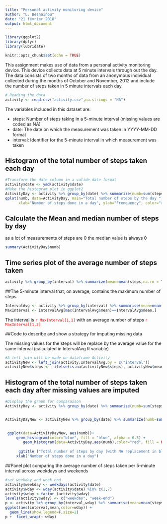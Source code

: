 ```yaml
---
title: "Personal activity monitoring device"
author: "L. Besnainou"
date: "21 février 2018"
output: html_document
---
```


```r
library(ggplot2)
library(dplyr)
library(lubridate)

knitr::opts_chunk$set(echo = TRUE)
```

This assignment makes use of data from a personal activity monitoring device. This device collects data at 5 minute intervals through out the day. The data consists of two months of data from an anonymous individual collected during the months of October and November, 2012 and include the number of steps taken in 5 minute intervals each day.

```r
# Reading the data
activity <- read.csv("activity.csv",na.strings = "NA")
```


The variables included in this dataset are:

* steps: Number of steps taking in a 5-minute interval (missing values are coded as NA)
* date: The date on which the measurement was taken in YYYY-MM-DD format
* interval: Identifier for the 5-minute interval in which measurement was taken

## Histogram of the total number of steps taken each day

```r
#Transform the date column in a valide date format
activity$date <- ymd(activity$date)
#Make the histogram plot in ggplot2
ActivityDay <- activity %>% group_by(date) %>% summarize(numb=sum(steps,na.rm = TRUE))
qplot(numb, data=ActivityDay, main="Total number of steps by the day ", 
      xlab="Number of steps done in a day", ylab="Frenquency", color="red", fill="red")+ theme(legend.position="none")

```

## Calculate the Mean and median number of steps by day
as a lot of measurements of steps are 0 the median value is always 0
```r
summary(ActivityDay$numb)
```


## Time series plot of the average number of steps taken
```r
activity %>% group_by(interval) %>% summarize(mean=mean(steps,na.rm = T)) %>% ggplot(aes(interval, mean)) + geom_line(colour = "red") + ggtitle ("Average number of steps taken")

```

##The 5-minute interval that, on average, contains the maximum number of steps

```r
IntervalAvg <- activity %>% group_by(interval) %>% summarise(mean=mean(steps,na.rm = T))
MaxInterval <- IntervalAvg[max(IntervalAvg$mean)==IntervalAvg$mean,]
```
The interval is <span style="color:red">`r MaxInterval[1,1]`</span> with an average number of steps <span style="color:red">`r MaxInterval[1,2]`</span>

##Code to describe and show a strategy for imputing missing data

The missing values for the steps will be replace by the average value  for the same interval (calculated in IntervalAvg R variable)
```r
#A left join will be made on dataframe Activity
activityNew <- left_join(activity,IntervalAvg,by = c("interval"))
activityNew$steps <-  ifelse(is.na(activityNew$steps), activityNew$mean, activityNew$steps)

```


## Histogram of the total number of steps taken each day after missing values are imputed

```r
#Display the graph for comparaison
ActivityDay <- activity %>% group_by(date) %>% summarize(numb=sum(steps,na.rm = TRUE))


ActivityDayNew <- activityNew %>% group_by(date) %>% summarize(numb=sum(steps,na.rm = TRUE))

 
 ggplot(data=ActivityDayNew, aes(numb))+
     geom_histogram(color="blue", fill = "blue", alpha = 0.5) +
        geom_histogram(data=ActivityDay,aes(numb),color="red", fill = NA,alpha = 0.4)+
        
      ggtitle ("Total number of steps by day (with NA replacement in blue)")+
     xlab("Number of steps done in a day")

```

##Panel plot comparing the average number of steps taken per 5-minute interval across weekdays and weekends
```r
#set weekday and week-end
activity$weekday <- weekdays(activity$date)
activity$wday <- wday(activity$date) %in% c(1,7)
activity$wday <-factor (activity$wday)
levels(activity$wday) <- c("weekday", "week-end")
p <- activity %>% group_by(interval,wday) %>% summarise(mean=mean(steps,na.rm = T)) %>%
ggplot(aes(interval,mean,color=wday)) +
  geom_line(show.legend=F,size=2)
p +  facet_wrap(~ wday)
```



